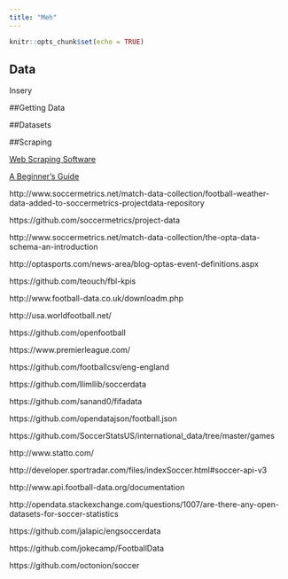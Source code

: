 ```yaml
---
title: "Meh"
---
```


```r
knitr::opts_chunk$set(echo = TRUE)
```

## Data

Insery

##Getting Data

##Datasets

##Scraping

[Web Scraping Software](http://www.octoparse.com/blog/top-30-free-web-scraping-software/)

[A Beginner's Guide](https://sportsdatachallenge.wordpress.com/2016/09/21/a-total-beginners-guide-to-web-scraping-football-data-part-1/)

http://www.soccermetrics.net/match-data-collection/football-weather-data-added-to-soccermetrics-projectdata-repository

https://github.com/soccermetrics/project-data

http://www.soccermetrics.net/match-data-collection/the-opta-data-schema-an-introduction

http://optasports.com/news-area/blog-optas-event-definitions.aspx

https://github.com/teouch/fbl-kpis

http://www.football-data.co.uk/downloadm.php

http://usa.worldfootball.net/

https://github.com/openfootball

https://www.premierleague.com/

https://github.com/footballcsv/eng-england

https://github.com/llimllib/soccerdata

https://github.com/sanand0/fifadata

https://github.com/opendatajson/football.json

https://github.com/SoccerStatsUS/international_data/tree/master/games

http://www.statto.com/

http://developer.sportradar.com/files/indexSoccer.html#soccer-api-v3

http://www.api.football-data.org/documentation

http://opendata.stackexchange.com/questions/1007/are-there-any-open-datasets-for-soccer-statistics

https://github.com/jalapic/engsoccerdata

https://github.com/jokecamp/FootballData

https://github.com/octonion/soccer

